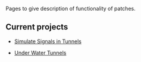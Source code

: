 Pages to give description of functionality of patches.

== Current projects ==

* [[en/Community/Patches/Tunnel Signals|Simulate Signals in Tunnels]]

* [[en/Community/Patches/Under Water Tunnels|Under Water Tunnels]]